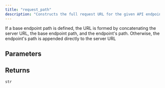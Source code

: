 ```yaml
---
title: "request_path"
description: "Constructs the full request URL for the given API endpoint"
---
```


If a base endpoint path is defined, the URL is formed by concatenating the server URL, the base endpoint path, and the endpoint's path. Otherwise, the endpoint's path is appended directly to the server URL


## Parameters

<ParamField path="endpoint" type="NotteEndpoint">

</ParamField>

## Returns

`str`
